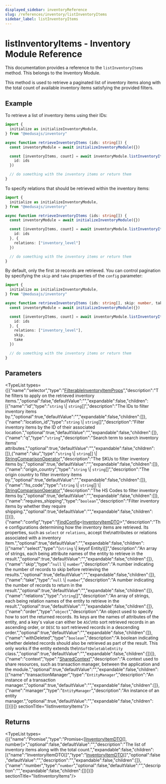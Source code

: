 ```yaml
---
displayed_sidebar: inventoryReference
slug: /references/inventory/listInventoryItems
sidebar_label: listInventoryItems
---
```



# listInventoryItems - Inventory Module Reference

This documentation provides a reference to the `listInventoryItems` method. This belongs to the Inventory Module.

This method is used to retrieve a paginated list of inventory items along with the total count of available inventory items satisfying the provided filters.

## Example

To retrieve a list of inventory items using their IDs:

```ts
import {
  initialize as initializeInventoryModule,
} from "@medusajs/inventory"

async function retrieveInventoryItems (ids: string[]) {
  const inventoryModule = await initializeInventoryModule({})

  const [inventoryItems, count] = await inventoryModule.listInventoryItems({
    id: ids
  })

  // do something with the inventory items or return them
}
```

To specify relations that should be retrieved within the inventory items:

```ts
import {
  initialize as initializeInventoryModule,
} from "@medusajs/inventory"

async function retrieveInventoryItems (ids: string[]) {
  const inventoryModule = await initializeInventoryModule({})

  const [inventoryItems, count] = await inventoryModule.listInventoryItems({
    id: ids
  }, {
    relations: ["inventory_level"]
  })

  // do something with the inventory items or return them
}
```

By default, only the first `10` records are retrieved. You can control pagination by specifying the `skip` and `take` properties of the `config` parameter:

```ts
import {
  initialize as initializeInventoryModule,
} from "@medusajs/inventory"

async function retrieveInventoryItems (ids: string[], skip: number, take: number) {
  const inventoryModule = await initializeInventoryModule({})

  const [inventoryItems, count] = await inventoryModule.listInventoryItems({
    id: ids
  }, {
    relations: ["inventory_level"],
    skip,
    take
  })

  // do something with the inventory items or return them
}
```

## Parameters

<TypeList types={[{"name":"selector","type":"[FilterableInventoryItemProps](../../interfaces/inventory.FilterableInventoryItemProps.mdx)","description":"The filters to apply on the retrieved inventory items.","optional":false,"defaultValue":"","expandable":false,"children":[{"name":"id","type":"`string` \\| `string`[]","description":"The IDs to filter inventory items by.","optional":true,"defaultValue":"","expandable":false,"children":[]},{"name":"location_id","type":"`string` \\| `string`[]","description":"Filter inventory items by the ID of their associated location.","optional":true,"defaultValue":"","expandable":false,"children":[]},{"name":"q","type":"`string`","description":"Search term to search inventory items' attributes.","optional":true,"defaultValue":"","expandable":false,"children":[]},{"name":"sku","type":"`string` \\| `string`[] \\| [StringComparisonOperator](../../interfaces/inventory.StringComparisonOperator.mdx)","description":"The SKUs to filter inventory items by.","optional":true,"defaultValue":"","expandable":false,"children":[]},{"name":"origin_country","type":"`string` \\| `string`[]","description":"The origin country to filter inventory items by.","optional":true,"defaultValue":"","expandable":false,"children":[]},{"name":"hs_code","type":"`string` \\| `string`[] \\| [StringComparisonOperator](../../interfaces/inventory.StringComparisonOperator.mdx)","description":"The HS Codes to filter inventory items by.","optional":true,"defaultValue":"","expandable":false,"children":[]},{"name":"requires_shipping","type":"`boolean`","description":"Filter inventory items by whether they require shipping.","optional":true,"defaultValue":"","expandable":false,"children":[]}]},{"name":"config","type":"[FindConfig](../../interfaces/inventory.FindConfig.mdx)&#60;[InventoryItemDTO](../../types/inventory.InventoryItemDTO.mdx)&#62;","description":"The configurations determining how the inventory items are retrieved. Its properties, such as `select` or `relations`, accept the\nattributes or relations associated with a inventory item.","optional":true,"defaultValue":"","expandable":false,"children":[{"name":"select","type":"(`string` \\| keyof Entity)[]","description":"An array of strings, each being attribute names of the entity to retrieve in the result.","optional":true,"defaultValue":"","expandable":false,"children":[]},{"name":"skip","type":"`null` \\| `number`","description":"A number indicating the number of records to skip before retrieving the results.","optional":true,"defaultValue":"","expandable":false,"children":[]},{"name":"take","type":"`null` \\| `number`","description":"A number indicating the number of records to return in the result.","optional":true,"defaultValue":"","expandable":false,"children":[]},{"name":"relations","type":"`string`[]","description":"An array of strings, each being relation names of the entity to retrieve in the result.","optional":true,"defaultValue":"","expandable":false,"children":[]},{"name":"order","type":"`object`","description":"An object used to specify how to sort the returned records. Its keys are the names of attributes of the entity, and a key's value can either be `ASC`\nto sort retrieved records in an ascending order, or `DESC` to sort retrieved records in a descending order.","optional":true,"defaultValue":"","expandable":false,"children":[]},{"name":"withDeleted","type":"`boolean`","description":"A boolean indicating whether deleted records should also be retrieved as part of the result. This only works if the entity extends the\n`SoftDeletableEntity` class.","optional":true,"defaultValue":"","expandable":false,"children":[]}]},{"name":"context","type":"[SharedContext](../../interfaces/inventory.SharedContext.mdx)","description":"A context used to share resources, such as transaction manager, between the application and the module.","optional":true,"defaultValue":"","expandable":false,"children":[{"name":"transactionManager","type":"`EntityManager`","description":"An instance of a transaction manager.","optional":true,"defaultValue":"","expandable":false,"children":[]},{"name":"manager","type":"`EntityManager`","description":"An instance of an entity manager.","optional":true,"defaultValue":"","expandable":false,"children":[]}]}]}  sectionTitle="listInventoryItems"/>

## Returns

<TypeList types={[{"name":"Promise","type":"Promise&#60;[[InventoryItemDTO](../../types/inventory.InventoryItemDTO.mdx)[], number]&#62;","optional":false,"defaultValue":"","description":"The list of inventory items along with the total count.","expandable":false,"children":[{"name":"InventoryItemDTO[]","type":"[InventoryItemDTO](../../types/inventory.InventoryItemDTO.mdx)[]","optional":false,"defaultValue":"","description":"","expandable":false,"children":[]},{"name":"number","type":"`number`","optional":false,"defaultValue":"","description":"","expandable":false,"children":[]}]}]}  sectionTitle="listInventoryItems"/>
